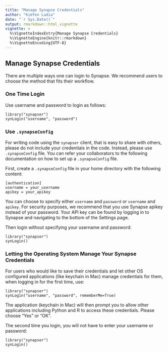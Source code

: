 ```yaml
---
title: "Manage Synapse Credentials"
author: "KimYen Ladia"
date: "`r Sys.Date()`"
output: rmarkdown::html_vignette
vignette: >
  %\VignetteIndexEntry{Manage Synapse Credentials}
  %\VignetteEngine{knitr::rmarkdown}
  %\VignetteEncoding{UTF-8}
---
```

## Manage Synapse Credentials

There are multiple ways one can login to Synapse. We recommend users to choose the method that fits their workflow.

### One Time Login

Use username and password to login as follows:
```
library("synapser")
synLogin("username", "password")
```

### Use `.synapseConfig`

For writing code using the `synapser` client, that is easy to share with others, please do not include your credentials in the code. Instead, please use `.synapseConfig` file. You can refer your collaborators to the following documentation on how to set up a `.synapseConfig` file.

First, create a `.synapseConfig` file in your home directory with the following content:
```
[authentication]
username = your_username
apikey = your_apikey

```

You can choose to specify either `username` and `password` or `username` and `apikey`. For security purposes, we recommend that you use Synapse apikey instead of your password. Your API key can be found by logging in to Synapse and navigating to the bottom of the Settings page.

Then login without specifying your username and password:
```
library("synapser")
synLogin()
```

### Letting the Operating System Manage Your Synapse Credentials

For users who would like to save their credentials and let other OS configured applications (like keychain in Mac) manage credentials for them, when logging in for the first time, use:
```
library("synapser")
synLogin("username", "password", rememberMe=True)
```

The application (keychain in Mac) will then prompt you to allow other applications including Python and R to access these credentials. Please choose "Yes" or "OK".

The second time you login, you will not have to enter your username or password:
```
library("synapser")
synLogin()
```
